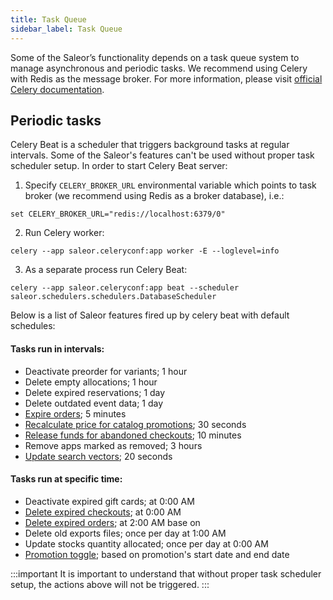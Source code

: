 ```yaml
---
title: Task Queue
sidebar_label: Task Queue
---
```


Some of the Saleor’s functionality depends on a task queue system to manage asynchronous and periodic tasks. We recommend using Celery with Redis as the message broker.
For more information, please visit [official Celery documentation](https://docs.celeryq.dev/en/stable/index.html). 


## Periodic tasks

Celery Beat is a scheduler that triggers background tasks at regular intervals. 
Some of the Saleor's features can't be used without proper task scheduler setup. In order to start Celery Beat server:

1. Specify `CELERY_BROKER_URL` environmental variable which points to task broker (we recommend using Redis as a broker database), i.e.:

```shell
set CELERY_BROKER_URL="redis://localhost:6379/0"
```

2. Run Celery worker: 

```shell
celery --app saleor.celeryconf:app worker -E --loglevel=info
```

3. As a separate process run Celery Beat: 

```shell
celery --app saleor.celeryconf:app beat --scheduler saleor.schedulers.schedulers.DatabaseScheduler 
```

Below is a list of Saleor features fired up by celery beat with default schedules:

#### Tasks run in intervals:
- Deactivate preorder for variants; 1 hour
- Delete empty allocations; 1 hour
- Delete expired reservations; 1 day
- Delete outdated event data; 1 day
- [Expire orders](developer/checkout/order-expiration.mdx); 5 minutes
- [Recalculate price for catalog promotions](developer/discounts/promotions.mdx#catalogue-promotions); 30 seconds
- [Release funds for abandoned checkouts](developer/checkout/lifecycle.mdx#releasing-funds-for-abandoned-checkouts); 10 minutes
- Remove apps marked as removed; 3 hours
- [Update search vectors](developer/community/contributing.mdx#searching); 20 seconds

#### Tasks run at specific time:
- Deactivate expired gift cards; at 0:00 AM
- [Delete expired checkouts](developer/checkout/lifecycle.mdx#checkout-expiration-and-deletion); at 0:00 AM
- [Delete expired orders](developer/checkout/order-expiration.mdx); at 2:00 AM base on 
- Delete old exports files; once per day at 1:00 AM
- Update stocks quantity allocated; once per day at 0:00 AM
- [Promotion toggle](developer/discounts/promotions.mdx); based on promotion's start date and end date

:::important
It is important to understand that without proper task scheduler setup, the actions above will not be triggered.
:::
